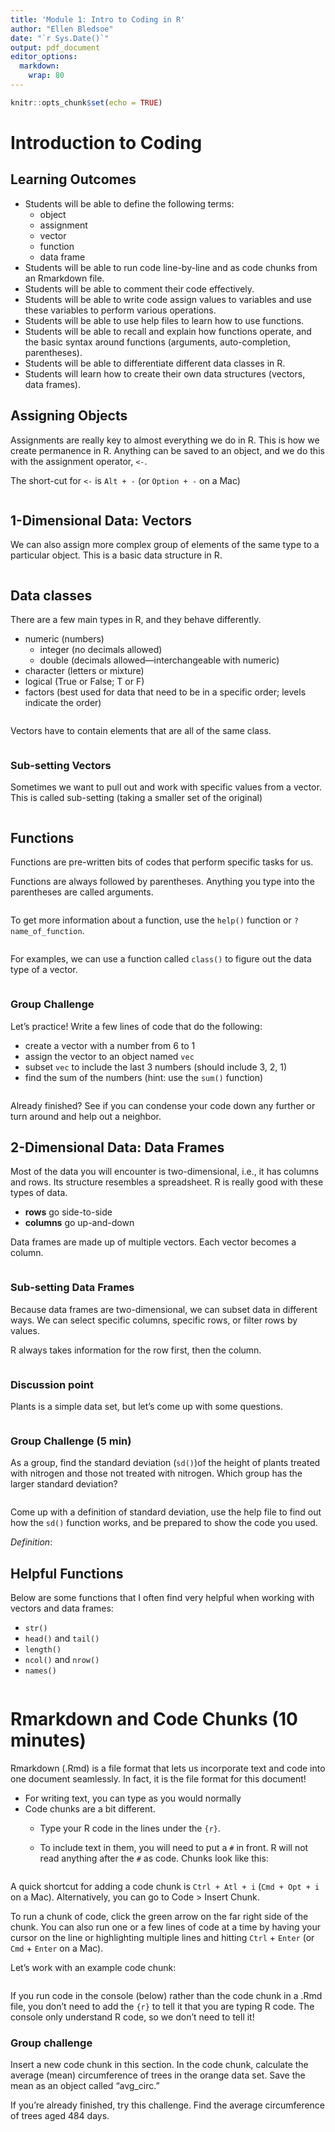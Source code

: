 ```yaml
---
title: 'Module 1: Intro to Coding in R'
author: "Ellen Bledsoe"
date: "`r Sys.Date()`"
output: pdf_document
editor_options: 
  markdown: 
    wrap: 80
---
```


```r
knitr::opts_chunk$set(echo = TRUE)
```

# Introduction to Coding

## Learning Outcomes

-   Students will be able to define the following terms:
    -   object
    -   assignment
    -   vector
    -   function
    -   data frame
-   Students will be able to run code line-by-line and as code chunks from an
    Rmarkdown file.
-   Students will be able to comment their code effectively.
-   Students will be able to write code assign values to variables and use these
    variables to perform various operations.
-   Students will be able to use help files to learn how to use functions.
-   Students will be able to recall and explain how functions operate, and the
    basic syntax around functions (arguments, auto-completion, parentheses).
-   Students will be able to differentiate different data classes in R.
-   Students will learn how to create their own data structures (vectors, data
    frames).

## Assigning Objects

Assignments are really key to almost everything we do in R. This is how we
create permanence in R. Anything can be saved to an object, and we do this with
the assignment operator, `<-`.

The short-cut for `<-` is `Alt + -` (or `Option + -` on a Mac)

```r

```

## 1-Dimensional Data: Vectors

We can also assign more complex group of elements of the same type to a
particular object. This is a basic data structure in R.

```r

```

## Data classes

There are a few main types in R, and they behave differently.

-   numeric (numbers)
    -   integer (no decimals allowed)
    -   double (decimals allowed---interchangeable with numeric)
-   character (letters or mixture)
-   logical (True or False; T or F)
-   factors (best used for data that need to be in a specific order; levels
    indicate the order)

```r

```

Vectors have to contain elements that are all of the same class.

```r

```

### Sub-setting Vectors

Sometimes we want to pull out and work with specific values from a vector. This
is called sub-setting (taking a smaller set of the original)

```r

```

## Functions

Functions are pre-written bits of codes that perform specific tasks for us.

Functions are always followed by parentheses. Anything you type into the
parentheses are called arguments.

```r

```

To get more information about a function, use the `help()` function or
`?name_of_function`.

```r

```

For examples, we can use a function called `class()` to figure out the data type
of a vector.

```r

```

### Group Challenge

Let's practice! Write a few lines of code that do the following:

-   create a vector with a number from 6 to 1
-   assign the vector to an object named `vec`
-   subset `vec` to include the last 3 numbers (should include 3, 2, 1)
-   find the sum of the numbers (hint: use the `sum()` function)

```r

```

Already finished? See if you can condense your code down any further or turn
around and help out a neighbor.

## 2-Dimensional Data: Data Frames

Most of the data you will encounter is two-dimensional, i.e., it has columns and
rows. Its structure resembles a spreadsheet. R is really good with these types
of data.

-   **rows** go side-to-side
-   **columns** go up-and-down

Data frames are made up of multiple vectors. Each vector becomes a column.

```r

```

### Sub-setting Data Frames

Because data frames are two-dimensional, we can subset data in different ways.
We can select specific columns, specific rows, or filter rows by values.

R always takes information for the row first, then the column.

```r

```

### Discussion point

Plants is a simple data set, but let's come up with some questions.

```r

```

### Group Challenge (5 min)

As a group, find the standard deviation (`sd()`)of the height of plants treated
with nitrogen and those not treated with nitrogen. Which group has the larger
standard deviation?

```r

```

Come up with a definition of standard deviation, use the help file to find out
how the `sd()` function works, and be prepared to show the code you used.

*Definition*:

## Helpful Functions

Below are some functions that I often find very helpful when working with
vectors and data frames:

-   `str()`
-   `head()` and `tail()`
-   `length()`
-   `ncol()` and `nrow()`
-   `names()`

```r

```

# Rmarkdown and Code Chunks (10 minutes)

Rmarkdown (.Rmd) is a file format that lets us incorporate text and code into
one document seamlessly. In fact, it is the file format for this document!

-   For writing text, you can type as you would normally
-   Code chunks are a bit different.
    -   Type your R code in the lines under the `{r}`.

    -   To include text in them, you will need to put a `#` in front. R will not
        read anything after the `#` as code. Chunks look like this:

```r

```

A quick shortcut for adding a code chunk is `Ctrl + Atl + i` (`Cmd + Opt + i` on
a Mac). Alternatively, you can go to Code \> Insert Chunk.

To run a chunk of code, click the green arrow on the far right side of the
chunk. You can also run one or a few lines of code at a time by having your
cursor on the line or highlighting multiple lines and hitting `Ctrl` + `Enter`
(or `Cmd` + `Enter` on a Mac).

Let's work with an example code chunk:

```r

```

If you run code in the console (below) rather than the code chunk in a .Rmd
file, you don't need to add the `{r}` to tell it that you are typing R code. The
console only understand R code, so we don't need to tell it!

### Group challenge

Insert a new code chunk in this section. In the code chunk, calculate the
average (mean) circumference of trees in the orange data set. Save the mean as
an object called "avg_circ."

If you're already finished, try this challenge. Find the average circumference
of trees aged 484 days.
